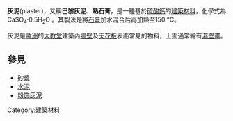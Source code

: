 '''灰泥'''(plaster)，又稱'''巴黎灰泥'''、'''熟石膏'''，是一種基於[[硫酸鈣|硫酸鈣]]的[[建築材料|建築材料]]，化學式為 CaSO<sub>4</sub>·0.5H<sub>2</sub>O 。其製法是將[[石膏|石膏]]加水混合后再加熱至150 °C。

灰泥是[[歐洲|歐洲]]的[[大教堂|大教堂]]建築內[[牆壁|牆壁]]及[[天花板|天花板]]表面常見的物料，上面通常繪有[[濕壁畫|濕壁畫]]。

==參見==
*[[砂漿|砂漿]]
*[[水泥|水泥]]
*[[粉饰灰泥|粉饰灰泥]]

{{Authority control}}
{{Arch-stub}}

[[Category:建築材料|Category:建築材料]]